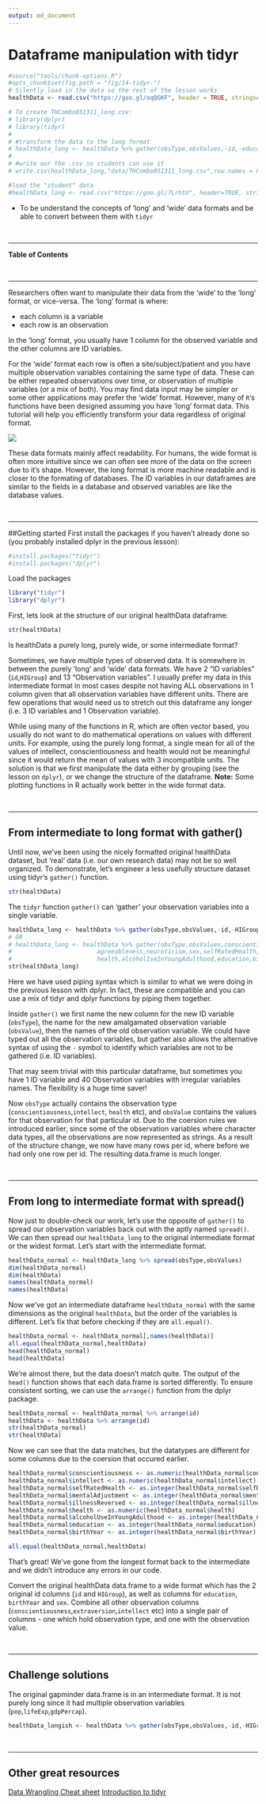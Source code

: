 ```yaml
---
output: md_document
---
```


# Dataframe manipulation with tidyr

```r
#source("tools/chunk-options.R")
#opts_chunk$set(fig.path = "fig/14-tidyr-")
# Silently load in the data so the rest of the lesson works
healthData <- read.csv("https://goo.gl/oqQGKF", header = TRUE, stringsAsFactors = FALSE)

# To create THCombo051311_long.csv:
# library(dplyr)
# library(tidyr)
# 
# #transform the data to the long format
# healthData_long <- healthData %>% gather(obsType,obsValues,-id,-education,-birthYear,-HIGroup)
# 
# #write our the .csv so students can use it
# write.csv(healthData_long,"data/THCombo051311_long.csv",row.names = FALSE)

#load the "student" data
#healthData_long <- read.csv("https://goo.gl/7LrhtU", header=TRUE, stringsAsFactors = FALSE)
```

<!--sec data-title="Learning Objective" data-id="obj" data-show=true data-collapse=false ces-->

* To be understand the concepts of 'long' and 'wide' data formats and be able to convert between them with `tidyr`

<!--endsec-->

<br>

---

**Table of Contents**

<!-- toc -->

<br>

---

Researchers often want to manipulate their data from the 'wide' to the 'long' format, or vice-versa. The 'long' format is where:

 - each column is a variable
 - each row is an observation

In the 'long' format, you usually have 1 column for the observed variable and the other columns are ID variables.


For the 'wide' format each row is often a site/subject/patient and you have multiple observation variables containing the same type of data. These can be either repeated observations over time, or observation of multiple variables (or a mix of both). You may find data input may be simpler or some other applications may prefer the 'wide' format. However, many of `R`'s functions have been designed assuming you have 'long' format data. This tutorial will help you efficiently transform your data regardless of original format.

![](fig/14-tidyr-fig1.png)

These data formats mainly affect readability. For humans, the wide format is often more intuitive since we can often see more of the data on the screen due to it's shape. However, the long format is more machine readable and is closer to the formating of databases. The ID variables in our dataframes are similar to the fields in a database and observed variables are like the database values.

<br>

---

##Getting started
First install the packages if you haven't already done so (you probably installed dplyr in the previous lesson):
```r
#install.packages("tidyr")
#install.packages("dplyr")
```

Load the packages
```r
library("tidyr")
library("dplyr")
```

First, lets look at the structure of our original healthData dataframe:
```r
str(healthData)
```

<!--sec data-title="Challenge 1" data-id="ch1" data-show=true data-collapse=false ces-->

Is healthData a purely long, purely wide, or some intermediate format?

<!--endsec-->

Sometimes, we have multiple types of observed data. It is somewhere in between the purely 'long' and 'wide' data formats. We have 2 "ID variables" (`id`,`HIGroup`) and 13 "Observation variables". I usually prefer my data in this intermediate format in most cases despite not having ALL observations in 1 column given that all observation variables have different units. There are few operations that would need us to stretch out this dataframe any longer (i.e. 3 ID variables and 1 Observation variable).

While using many of the functions in R, which are often vector based, you usually do not want to do mathematical operations on values with different units. For example, using the purely long format, a single mean for all of the values of intellect, conscientiousness and health would not be meaningful since it would return the mean of values with 3 incompatible units. The solution is that we first manipulate the data either by grouping (see the lesson on `dplyr`), or we change the structure of the dataframe.
**Note:** Some plotting functions in R actually work better in the wide format data.

<br>

---

## From intermediate to long format with gather()
Until now, we've been using the nicely formatted original healthData dataset, but 'real' data (i.e. our own research data) may not be so well organized. To demonstrate, let's engineer a less usefully structure dataset using tidyr's `gather()` function.

```r
str(healthData)
```

The `tidyr` function `gather()` can 'gather' your observation variables into a single variable.

```r
healthData_long <- healthData %>% gather(obsType,obsValues,-id,-HIGroup)
# OR
# healthData_long <- healthData %>% gather(obsType,obsValues,conscientiousness,extraversion,intellect,
#                        agreeableness,neuroticism,sex,selfRatedHealth,mentalAdjustment,illnessReversed,
#                        health,alcoholIseInYoungAdulthood,education,birthYear)
str(healthData_long)
```

Here we have used piping syntax which is similar to what we were doing in the previous lesson with dplyr. In fact, these are compatible and you can use a mix of tidyr and dplyr functions by piping them together.

Inside `gather()` we first name the new column for the new ID variable (`obsType`), the name for the new amalgamated observation variable (`obsValue`), then the names of the old observation variable. We could have typed out all the observation variables, but gather also allows the alternative syntax of using the `-` symbol to identify which variables are not to be gathered (i.e. ID variables).

That may seem trivial with this particular dataframe, but sometimes you have 1 ID variable and 40 Observation variables with irregular variables names. The flexibility is a huge time saver!

Now `obsType` actually contains the observation type (`conscientiousness`,`intellect`, `health` etc), and `obsValue` contains the values for that observation for that particular id. Due to the coersion rules we introduced earlier, since some of the observation variables where character data types, all the observations are now represented as strings. As a result of the structure change, we now have many rows per id, where before we had only one row per id. The resulting data.frame is much longer.

<br>

---

## From long to intermediate format with spread()
Now just to double-check our work, let's use the opposite of `gather()` to spread our observation variables back out with the aptly named `spread()`. We can then spread our `healthData_long` to the original intermediate format or the widest format. Let's start with the intermediate format.

```r
healthData_normal <- healthData_long %>% spread(obsType,obsValues)
dim(healthData_normal)
dim(healthData)
names(healthData_normal)
names(healthData)
```

Now we've got an intermediate dataframe `healthData_normal` with the same dimensions as the original `healthData`, but the order of the variables is different. Let's fix that before checking if they are `all.equal()`.

```r
healthData_normal <- healthData_normal[,names(healthData)]
all.equal(healthData_normal,healthData)
head(healthData_normal)
head(healthData)
```

We're almost there, but the data doesn't match quite. The output of the `head()` function shows that each data.frame is sorted differently. To ensure consistent sorting, we can use the `arrange()` function from the dplyr package.

```r
healthData_normal <- healthData_normal %>% arrange(id)
healthData <- healthData %>% arrange(id)
str(healthData_normal)
str(healthData)
```

Now we can see that the data matches, but the datatypes are different for some columns due to the coersion that occured earlier.

```r
healthData_normal$conscientiousness <- as.numeric(healthData_normal$conscientiousness)
healthData_normal$intellect <- as.numeric(healthData_normal$intellect)
healthData_normal$selfRatedHealth <- as.integer(healthData_normal$selfRatedHealth)
healthData_normal$mentalAdjustment <- as.integer(healthData_normal$mentalAdjustment)
healthData_normal$illnessReversed <- as.integer(healthData_normal$illnessReversed)
healthData_normal$health <- as.numeric(healthData_normal$health)
healthData_normal$alcoholUseInYoungAdulthood <- as.integer(healthData_normal$alcoholUseInYoungAdulthood)
healthData_normal$education <- as.integer(healthData_normal$education)
healthData_normal$birthYear <- as.integer(healthData_normal$birthYear)

all.equal(healthData_normal,healthData)
```

That's great! We've gone from the longest format back to the intermediate and we didn't introduce any errors in our code.

<!--sec data-title="Challenge 2" data-id="ch2" data-show=true data-collapse=false ces-->

Convert the original healthData data.frame to a wide format which has the 2 original id columns (`id` and `HIGroup`), as well as columns for `education`, `birthYear` and `sex`. Combine all other observation columns (`conscientiousness`,`extraversion`,`intellect` etc) into a single pair of columns - one which hold observation type, and one with the observation value.

<!--endsec-->

<br>

---

## Challenge solutions

<!--sec data-title="Solution to Challenge 1" data-id="ch1sol" data-show=true data-collapse=true ces-->

The original gapminder data.frame is in an intermediate format. It is not purely long since it had multiple observation variables (`pop`,`lifeExp`,`gdpPercap`).

<!--endsec-->

<!--sec data-title="Solution to Challenge 2" data-id="ch2sol" data-show=true data-collapse=true ces-->

```r
healthData_longish <- healthData %>% gather(obsType,obsValues,-id,-HIGroup,-education,-birthYear,-sex)
```

<!--endsec-->

<br>

---

## Other great resources

[Data Wrangling Cheat sheet](https://www.rstudio.com/wp-content/uploads/2015/02/data-wrangling-cheatsheet.pdf)
[Introduction to tidyr](https://cran.r-project.org/web/packages/tidyr/vignettes/tidy-data.html)	 
